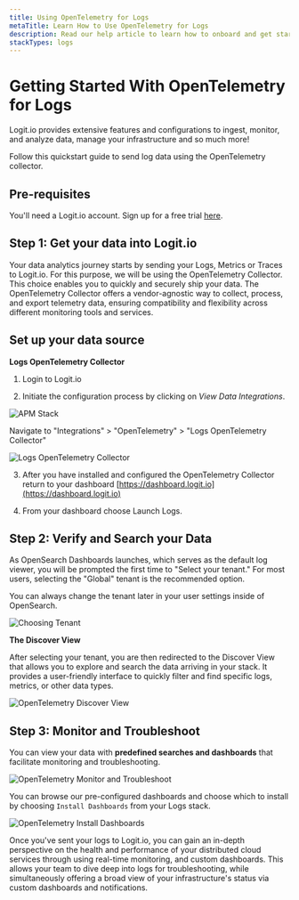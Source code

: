 ```yaml
---
title: Using OpenTelemetry for Logs
metaTitle: Learn How to Use OpenTelemetry for Logs
description: Read our help article to learn how to onboard and get started sending data using OpenTelemetry to your Logs stack
stackTypes: logs
---
```


# Getting Started With OpenTelemetry for Logs

Logit.io provides extensive features and configurations to ingest, 
monitor, and analyze data, manage your infrastructure and so much more!

Follow this quickstart guide to send log data using the OpenTelemetry collector. 

## Pre-requisites

You'll need a Logit.io account. Sign up for a free trial [here](https://dashboard.logit.io/sign-up?utm_source=GettingStartedGuideOpenTelemetryMetrics&utm_medium=SignUp).

## Step 1: Get your data into Logit.io

Your data analytics journey starts by sending your Logs, Metrics or 
Traces to Logit.io. For this purpose, we will be using the OpenTelemetry Collector. 
This choice enables you to quickly and securely ship your data. The OpenTelemetry 
Collector offers a vendor-agnostic way to collect, process, and export telemetry 
data, ensuring compatibility and flexibility across different monitoring tools and services.

## Set up your data source

**Logs OpenTelemetry Collector**

1. Login to Logit.io

2. Initiate the configuration process by clicking on _View Data Integrations_.

![APM Stack](@/images/help/apm/overview/apm-stack.png)

Navigate to "Integrations" > "OpenTelemetry" > "Logs OpenTelemetry Collector"

![Logs OpenTelemetry Collector](@/images/help/getting-started/logs-opentelemetry-collector.png)

3. After you have installed and configured the OpenTelemetry Collector return to your 
dashboard [https://dashboard.logit.io](https://dashboard.logit.io)

4. From your dashboard choose Launch Logs.

## Step 2: Verify and Search your Data

As OpenSearch Dashboards launches, which serves as the default log viewer, you 
will be prompted the first time to "Select your tenant." For most users, 
selecting the "Global" tenant is the recommended option.

<Callout type="info">
  You can always change the tenant later in your user settings inside of OpenSearch.
</Callout>

![Choosing Tenant](@/images/help/getting-started/select-tenant.png)

**The Discover View**

After selecting your tenant, you are then redirected to the Discover View 
that allows you to explore and search the data arriving in your stack. It 
provides a user-friendly interface to quickly filter and find specific logs, 
metrics, or other data types.

![OpenTelemetry Discover View](@/images/help/getting-started/discover-view.png)

## Step 3: Monitor and Troubleshoot

You can view your data with **predefined searches and dashboards** that 
facilitate monitoring and troubleshooting.

![OpenTelemetry Monitor and Troubleshoot](@/images/help/getting-started/monitor-troubleshoot.png)

You can browse our pre-configured dashboards and choose which to install 
by choosing `Install Dashboards` from your Logs stack.

![OpenTelemetry Install Dashboards](@/images/help/getting-started/install-dashboards.png)

Once you've sent your logs to Logit.io, you can gain an in-depth perspective 
on the health and performance of your distributed cloud services through 
using real-time monitoring, and custom dashboards. This allows your team to 
dive deep into logs for troubleshooting, while simultaneously offering a 
broad view of your infrastructure's status via custom dashboards and notifications.